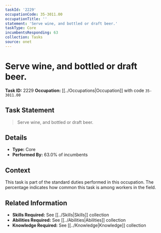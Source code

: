 ```yaml
---
taskId: '2229'
occupationCode: 35-3011.00
occupationTitle: ''
statement: 'Serve wine, and bottled or draft beer.'
taskType: Core
incumbentsResponding: 63
collection: Tasks
source: onet
---
```

# Serve wine, and bottled or draft beer.

**Task ID:** 2229
**Occupation:** [[../Occupations|Occupation]] with code `35-3011.00`

## Task Statement

> Serve wine, and bottled or draft beer.

## Details

- **Type:** Core
- **Performed By:** 63.0% of incumbents

## Context

This task is part of the standard duties performed in this occupation. The percentage indicates how common this task is among workers in the field.

## Related Information

- **Skills Required:** See [[../Skills|Skills]] collection
- **Abilities Required:** See [[../Abilities|Abilities]] collection
- **Knowledge Required:** See [[../Knowledge|Knowledge]] collection
